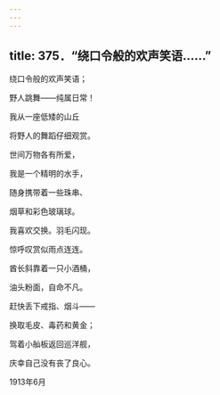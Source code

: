 ```yaml
---
---
---
```

title: 375．“绕口令般的欢声笑语……”
---




绕口令般的欢声笑语；

野人跳舞——纯属日常！

我从一座低矮的山丘

将野人的舞蹈仔细观赏。

世间万物各有所爱，

我是一个精明的水手，

随身携带着一些珠串、

烟草和彩色玻璃球。

我喜欢交换。羽毛闪现。

惊呼叹赏似雨点连连。

酋长斜靠着一只小酒桶，

油头粉面，自命不凡。

赶快丢下戒指、烟斗——

换取毛皮、毒药和黄金；

驾着小舢板返回巡洋舰，

庆幸自己没有丧了良心。

1913年6月